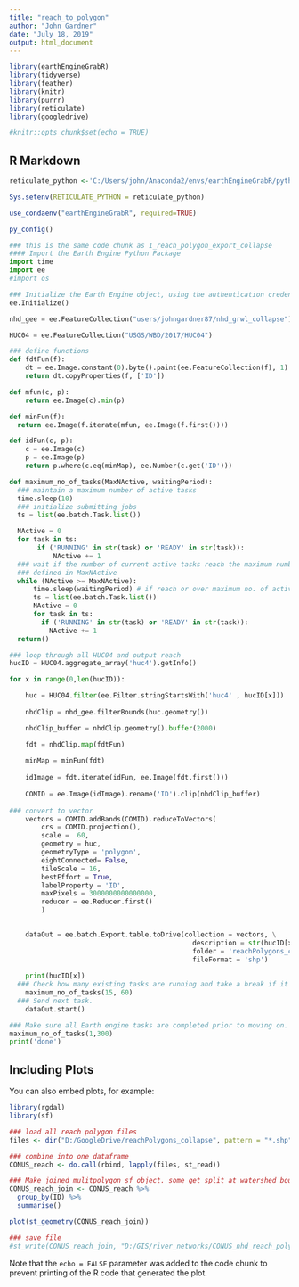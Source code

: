 ```yaml
---
title: "reach_to_polygon"
author: "John Gardner"
date: "July 18, 2019"
output: html_document
---
```


```r
library(earthEngineGrabR)
library(tidyverse)
library(feather)
library(knitr)
library(purrr)
library(reticulate)
library(googledrive)

#knitr::opts_chunk$set(echo = TRUE)
```

## R Markdown


```r
reticulate_python <-'C:/Users/john/Anaconda2/envs/earthEngineGrabR/python.exe'

Sys.setenv(RETICULATE_PYTHON = reticulate_python)

use_condaenv("earthEngineGrabR", required=TRUE)

py_config()

```

```python
### this is the same code chunk as 1_reach_polygon_export_collapse
#### Import the Earth Engine Python Package
import time
import ee
#import os

### Initialize the Earth Engine object, using the authentication credentials.
ee.Initialize()

nhd_gee = ee.FeatureCollection("users/johngardner87/nhd_grwl_collapse");

HUC04 = ee.FeatureCollection("USGS/WBD/2017/HUC04")

### define functions
def fdtFun(f):
    dt = ee.Image.constant(0).byte().paint(ee.FeatureCollection(f), 1).fastDistanceTransform()
    return dt.copyProperties(f, ['ID'])

def mfun(c, p):
    return ee.Image(c).min(p)

def minFun(f):
  return ee.Image(f.iterate(mfun, ee.Image(f.first())))

def idFun(c, p):
    c = ee.Image(c)
    p = ee.Image(p)
    return p.where(c.eq(minMap), ee.Number(c.get('ID')))

def maximum_no_of_tasks(MaxNActive, waitingPeriod):
  ### maintain a maximum number of active tasks
  time.sleep(10)
  ### initialize submitting jobs
  ts = list(ee.batch.Task.list())

  NActive = 0
  for task in ts:
       if ('RUNNING' in str(task) or 'READY' in str(task)):
           NActive += 1
  ### wait if the number of current active tasks reach the maximum number
  ### defined in MaxNActive
  while (NActive >= MaxNActive):
      time.sleep(waitingPeriod) # if reach or over maximum no. of active tasks, wait for 2min and check again
      ts = list(ee.batch.Task.list())
      NActive = 0
      for task in ts:
        if ('RUNNING' in str(task) or 'READY' in str(task)):
          NActive += 1
  return()

### loop through all HUC04 and output reach 
hucID = HUC04.aggregate_array('huc4').getInfo()

for x in range(0,len(hucID)):

    huc = HUC04.filter(ee.Filter.stringStartsWith('huc4' , hucID[x]))
    
    nhdClip = nhd_gee.filterBounds(huc.geometry())

    nhdClip_buffer = nhdClip.geometry().buffer(2000)

    fdt = nhdClip.map(fdtFun)
    
    minMap = minFun(fdt)
    
    idImage = fdt.iterate(idFun, ee.Image(fdt.first()))
    
    COMID = ee.Image(idImage).rename('ID').clip(nhdClip_buffer)
    
### convert to vector
    vectors = COMID.addBands(COMID).reduceToVectors(
        crs = COMID.projection(), 
        scale =  60, 
        geometry = huc, 
        geometryType = 'polygon',
        eightConnected= False,
        tileScale = 16,
        bestEffort = True,
        labelProperty = 'ID',
        maxPixels = 3000000000000000, 
        reducer = ee.Reducer.first()
        )

    
    dataOut = ee.batch.Export.table.toDrive(collection = vectors, \
                                              description = str(hucID[x]),\
                                              folder = 'reachPolygons_collapse',\
                                              fileFormat = 'shp')
    
    print(hucID[x])
  ### Check how many existing tasks are running and take a break if it's >15  
    maximum_no_of_tasks(15, 60)
  ### Send next task.
    dataOut.start()

### Make sure all Earth engine tasks are completed prior to moving on.  
maximum_no_of_tasks(1,300)
print('done')


```


## Including Plots

You can also embed plots, for example:

```r

library(rgdal)     
library(sf)

### load all reach polygon files
files <- dir("D:/GoogleDrive/reachPolygons_collapse", pattern = "*.shp", full.names = T)

### combine into one dataframe
CONUS_reach <- do.call(rbind, lapply(files, st_read))

### Make joined mulitpolygon sf object. some get split at watershed boundaries. summarise is easy way to merge polygons with the same ID. this takes a few minutes
CONUS_reach_join <- CONUS_reach %>%
  group_by(ID) %>%
  summarise()

plot(st_geometry(CONUS_reach_join))  

### save file
#st_write(CONUS_reach_join, "D:/GIS/river_networks/CONUS_nhd_reach_poly_collapse.shp")

```

Note that the `echo = FALSE` parameter was added to the code chunk to prevent printing of the R code that generated the plot.
